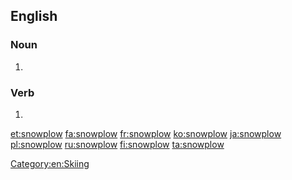 ==English==

===Noun===
{{en-noun}}

# {{alternative spelling of|snow plow}}

===Verb===
{{en-verb}}

# {{alternative spelling of|snow plow}}

[[Category:en:Skiing]]

[[et:snowplow]]
[[fa:snowplow]]
[[fr:snowplow]]
[[ko:snowplow]]
[[ja:snowplow]]
[[pl:snowplow]]
[[ru:snowplow]]
[[fi:snowplow]]
[[ta:snowplow]]